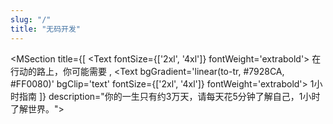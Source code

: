 ```yaml
---
slug: "/"
title: "无码开发"
---
```


<MSection title={[
    <Text fontSize={['2xl', '4xl']}
        fontWeight='extrabold'>
        在行动的路上，你可能需要
    </Text>,
    <Text
        bgGradient='linear(to-tr, #7928CA, #FF0080)'
        bgClip='text'
        fontSize={['2xl', '4xl']}
        fontWeight='extrabold'>
        1小时指南
    </Text>
]} description="你的一生只有约3万天，请每天花5分钟了解自己，1小时了解世界。">

</MSection>